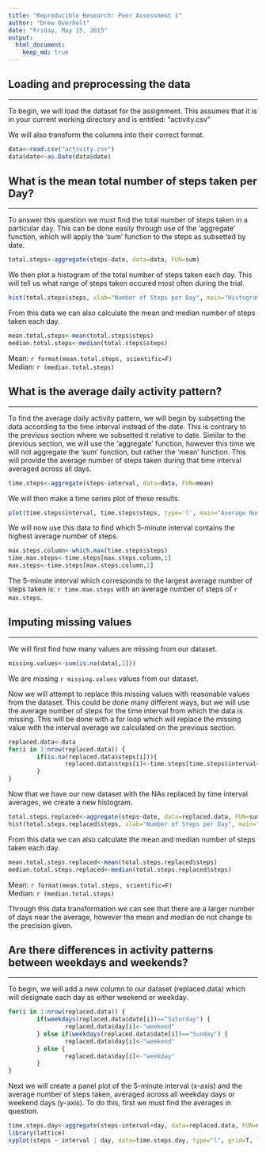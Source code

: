```yaml
---
title: "Reproducible Research: Peer Assessment 1"
author: "Drew Overholt"
date: "Friday, May 15, 2015"
output: 
  html_document:
    keep_md: true
---
```

  
## Loading and preprocessing the data

---

To begin, we will load the dataset for the assignment. This assumes that it is in your current working directory and is entitled: "activity.csv"

We will also transform the columns into their correct format.

```r
data<-read.csv("activity.csv")
data$date<-as.Date(data$date)
```
 
## What is the mean total number of steps taken per Day?

---

To answer this question we must find the total number of steps taken in a particular day. This can be done easily through use of the 'aggregate' function, which will apply the 'sum' function to the steps as subsetted by date.

```r
total.steps<-aggregate(steps~date, data=data, FUN=sum)
```

We then plot a histogram of the total number of steps taken each day. This will tell us what range of steps taken occured most often during the trial.

```r
hist(total.steps$steps, xlab="Number of Steps per Day", main="Histogram of the Number of Steps per Day", breaks=20)
```

From this data we can also calculate the mean and median number of steps taken each day.

```r
mean.total.steps<-mean(total.steps$steps)
median.total.steps<-median(total.steps$steps)
```

Mean:  `r format(mean.total.steps, scientific=F)`  
Median:  `r (median.total.steps)`

## What is the average daily activity pattern?

---

To find the average daily activity pattern, we will begin by subsetting the data according to the time interval instead of the date. This is contrary to the previous section where we subsetted it relative to date. Similar to the previous section, we will use the 'aggregate' function, however this time we will not aggregate the 'sum' function, but rather the 'mean' function. This will provide the average number of steps taken during that time interval averaged across all days.

```r
time.steps<-aggregate(steps~interval, data=data, FUN=mean)
```

We will then make a time series plot of these results.

```r
plot(time.steps$interval, time.steps$steps, type='l', main="Average Number of Steps Taken Throughout the Day", ylab="Average Number of Steps Taken per 5 minute interval", xlab="Time Interval")
```

We will now use this data to find which 5-minute interval contains the highest average number of steps.

```r
max.steps.column<-which.max(time.steps$steps)
time.max.steps<-time.steps[max.steps.column,1]
max.steps<-time.steps[max.steps.column,2]
```

The 5-minute interval which corresponds to the largest average number of steps taken is:  `r time.max.steps` with an average number of steps of `r max.steps`.

## Imputing missing values

---

We will first find how many values are missing from our dataset.

```r
missing.values<-sum(is.na(data[,1]))
```
We are missing `r missing.values` values from our dataset.

Now we will attempt to replace this missing values with reasonable values from the dataset. This could be done many different ways, but we will use the average number of steps for the time interval from which the data is missing. This will be done with a for loop which will replace the missing value with the interval average we calculated on the previous section.

```r
replaced.data<-data
for(i in 1:nrow(replaced.data)) {
        if(is.na(replaced.data$steps[i])){
                replaced.data$steps[i]<-time.steps[time.steps$interval==replaced.data$interval[i], 2]
        }
}
```

Now that we have our new dataset with the NAs replaced by time interval averages, we create a new histogram.

```r
total.steps.replaced<-aggregate(steps~date, data=replaced.data, FUN=sum)
hist(total.steps.replaced$steps, xlab="Number of Steps per Day", main="Histogram of the Number of Steps per Day", breaks=20)
```

From this data we can also calculate the mean and median number of steps taken each day.

```r
mean.total.steps.replaced<-mean(total.steps.replaced$steps)
median.total.steps.replaced<-median(total.steps.replaced$steps)
```

Mean:  `r format(mean.total.steps, scientific=F)`  
Median:  `r (median.total.steps)`

Through this data transformation we can see that there are a larger number of days near the average, however the mean and median do not change to the precision given.

## Are there differences in activity patterns between weekdays and weekends?

---

To begin, we will add a new column to our dataset (replaced.data) which will designate each day as either weekend or weekday.

```r
for(i in 1:nrow(replaced.data)) {
        if(weekdays(replaced.data$date[i])=="Saturday") {
                replaced.data$day[i]<-"weekend"
        } else if(weekdays(replaced.data$date[i])=="Sunday") {
                replaced.data$day[i]<-"weekend"
        } else {
                replaced.data$day[i]<-"weekday"
        }
}
```

Next we will create a panel plot of the 5-minute interval (x-axis) and the average number of steps taken, averaged across all weekday days or weekend days (y-axis). To do this, first we must find the averages in question.

```r
time.steps.day<-aggregate(steps~interval+day, data=replaced.data, FUN=mean)
library(lattice)
xyplot(steps ~ interval | day, data=time.steps.day, type="l", grid=T, layout=c(1,2), ylab="Number of steps", xlab="Time Interval", main="Average Number of Steps Taken Throughout the Day")
```
